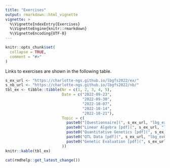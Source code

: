 ```yaml
---
title: "Exercises"
output: rmarkdown::html_vignette
vignette: >
  %\VignetteIndexEntry{Exercises}
  %\VignetteEngine{knitr::rmarkdown}
  %\VignetteEncoding{UTF-8}
---
```


```r
knitr::opts_chunk$set(
  collapse = TRUE,
  comment = "#>"
)
```

Links to exercises are shown in the following table.

```r
s_ex_url <- "https://charlotte-ngs.github.io/lbgfs2022/ex/"
s_nb_url <- "https://charlotte-ngs.github.io/lbgfs2022/nb/"
tbl_ex <- tibble::tibble(Nr = c(1, 2, 3, 4, 5),
                         Date = c("2022-09-23",
                                  "2022-09-30",
                                  "2022-10-07",
                                  "2022-10-14",
                                  "2022-10-21"),
                         Topic = c(
                           paste0("[Questionnaire](", s_ex_url, "lbg_ex01.pdf)", collapse = ""),
                           paste0("Linear Algebra [pdf](", s_ex_url, "lbg_ex02.pdf) | [nb](", s_nb_url, "lbg_ex02_nb_src.nb.html)", collapse = ""),
                           paste0("Quantitative Genetics [pdf](", s_ex_url, "lbg_ex03.pdf) | [nb](", s_nb_url, "lbg_ex03_nb_src.nb.html)", collapse = ""),
                           paste0("QTL Data [pdf](", s_ex_url, "lbg_ex04.pdf) | [nb](", s_nb_url, "lbg_ex04_nb_src.nb.html)", collapse = ""),
                           paste0("Genetic Evaluation [pdf](", s_ex_url, "lbg_ex05.pdf) | [nb](", s_nb_url, "lbg_ex05_nb_src.nb.html)", collapse = "")
                         ))
knitr::kable(tbl_ex)
```


```r
cat(rmdhelp::get_latest_change())
```


